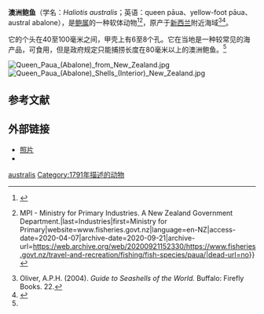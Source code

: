{{Speciesbox
| genus = Haliotis
| species = australis
| image = Haliotis australis 001.jpg
| image_caption = 
| authority = [[Johann_Friedrich_Gmelin|Gmelin]], 1791
| synonyms_ref= <ref name="WoRMS" />
| synonyms = 
* ''Haliotis aleata'' <small>Röding, 1798</small>
* ''Haliotis costata'' <small>Swainson, 1822</small>
* ''Haliotis rugosoplicata'' <small>Reeve, 1846</small>
* ''Haliotis (Padollus) australis'' <small>Gmelin, 1791</small>
* ''Haliotis (Sulculus) australis'' <small>Gmelin, 1791</small>
}}

'''澳洲鲍鱼'''（学名：''Haliotis australis''；英语：queen pāua、yellow-foot pāua、austral abalone），是[[鲍属|鲍属]]的一种软体动物<ref name="WoRMS">{{Cite web |url=http://www.marinespecies.org/aphia.php?p=taxdetails&id=445302 |title=WoRMS : Haliotis australis; accessed : 5 October 2010 |access-date=2020-11-09 |archive-date=2020-11-17 |archive-url=https://web.archive.org/web/20201117115317/http://www.marinespecies.org/aphia.php?p=taxdetails&id=445302 |dead-url=no }}</ref><ref name="Industries">{{Cite web|url=https://www.fisheries.govt.nz/travel-and-recreation/fishing/fish-species/paua/|title=Pāua {{!}} MPI - Ministry for Primary Industries. A New Zealand Government Department.|last=Industries|first=Ministry for Primary|website=www.fisheries.govt.nz|language=en-NZ|access-date=2020-04-07|archive-date=2020-09-21|archive-url=https://web.archive.org/web/20200921152330/https://www.fisheries.govt.nz/travel-and-recreation/fishing/fish-species/paua/|dead-url=no}}</ref>，原产于[[新西兰|新西兰]]附近海域<ref>Oliver, A.P.H. (2004). ''Guide to Seashells of the World.'' Buffalo: Firefly Books. 22.</ref><ref>{{Cite web|url=http://www.mollusca.co.nz/speciesdetail.php?taxa=2446|title=NZ Mollusca - Haliotis australis|website=www.mollusca.co.nz|access-date=2020-04-07|archive-date=2021-02-12|archive-url=https://web.archive.org/web/20210212143925/http://www.mollusca.co.nz/speciesdetail.php?taxa=2446|dead-url=no}}</ref>。

它的个头在40至100毫米之间，甲壳上有6至8个孔。它在当地是一种较常见的海产品，可食用，但是政府规定只能捕捞长度在80毫米以上的澳洲鲍鱼。<ref name="Industries"/>

[[File:Queen_Paua_(Abalone)_from_New_Zealand.jpg|thumb]]
[[File:Queen_Paua_(Abalone)_Shells_(Interior)_New_Zealand.jpg|thumb]]

== 参考文献==
{{Reflist}}

== 外部链接 ==
* [http://www.vetigastropoda.com/ABMAP/australis.html 照片] {{Wayback|url=http://www.vetigastropoda.com/ABMAP/australis.html |date=20201110041142 }}
* {{Gastropods.com|key=1|id=961|title=''Haliotis (Sulculus) australis''|access-date=16 January 2019}}

{{Taxonbar|from=Q5642408}}

[[Category:鲍属|australis]]
[[Category:1791年描述的动物|Category:1791年描述的动物]]